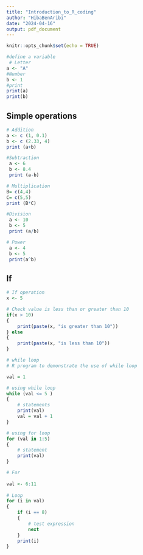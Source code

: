 ---
title: "Introduction_to_R_coding"
author: "HibaBenAribi"
date: "2024-04-16"
output: pdf_document
---

```{r setup, include=FALSE}
knitr::opts_chunk$set(echo = TRUE)
```


```{r cars}
#define a variable
 # Letter
a <- "A"
#Number 
b <- 1 
#print
print(a)
print(b)
```
## Simple operations

```{r Addition}
# Addition
a <- c (1, 0.1)
b <- c (2.33, 4)
print (a+b)

```
```{r Subtraction }
#Subtraction 
 a <- 6
 b <- 8.4
 print (a-b)

```
```{r Multiplication }
# Multiplication
B= c(4,4) 
C= c(5,5)
print (B*C)

```
```{r Division}
#Division
 a <- 10
 b <- 5
 print (a/b)

```
```{r Power}
# Power
 a <- 4
 b <- 5
 print(a^b)

```
## If 
```{r }
# If operation
x <- 5 

# Check value is less than or greater than 10 
if(x > 10) 
{ 
	print(paste(x, "is greater than 10")) 
} else
{ 
	print(paste(x, "is less than 10")) 
} 
```

```{r }
# while loop
# R program to demonstrate the use of while loop 

val = 1 

# using while loop 
while (val <= 5 ) 
{ 
	# statements 
	print(val) 
	val = val + 1 
} 
```

```{r }
# using for loop  
for (val in 1:5)  
{  
    # statement  
    print(val)  
} 

```

```{r }
# For 
  
val <- 6:11 
  
# Loop  
for (i in val)  
{  
    if (i == 8)  
    {  
        # test expression  
        next
    }  
    print(i)  
}  
```

```{r }

```

```{r }

```

```{r }

```

```{r }

```

